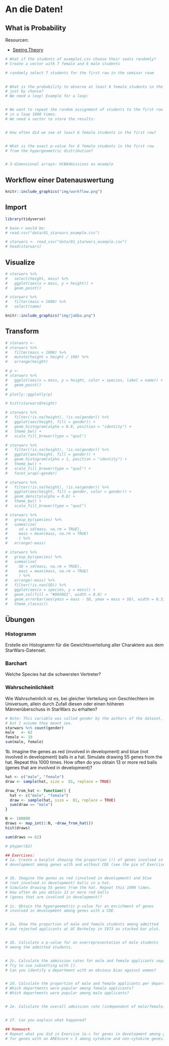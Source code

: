 # An die Daten! {#day2}

## What is Probability



Resourcen:

- [Seeing Theory](https://seeing-theory.brown.edu/)

```r
# What if the students of example1.csv choose their seats randomly?
# Create a vector with 7 female and 6 male students

# randomly select 7 students for the first row in the seminar room
 

# What is the probability to observe at least 6 female students in the first row,
# just by chance?
# We need a loop! Example for a loop:


# We want to repeat the random assignment of students to the first row
# in a loop 1000 times.
# We need a vector to store the results:


# How often did we see at least 6 female students in the first row?


# What is the exact p-value for 6 female students in the first row
# from the hypergeometric distribution?


# 3-dimensional arrays: UCBAdmissions as example

```

## Workflow einer Datenauswertung

```r
knitr::include_graphics("img/workflow.png")
```

## Import

```r
library(tidyverse)
```


```r
# base-r would be:
# read.csv("data/01_starwars_example.csv")

# starwars <- read_csv("data/01_starwars_example.csv")
# head(starwars)
```

<!-- Das war einfach, wird aber nicht immer so sein. -->
<!-- Messy Data Example -->

## Visualize

```r
# starwars %>%
#   select(height, mass) %>%
#   ggplot(aes(x = mass, y = height)) +
#   geom_point()
```

```r
# starwars %>%
#   filter(mass > 1000) %>%
#   select(name)
```

```r
knitr::include_graphics("img/jabba.png")
```


## Transform 

<!-- Jabba ist an dieser Stelle ganz klar ein Outlier. Und obwohl wir nicht einfach so Datenpunkte aus unserer Analyse entfernen können, ohne einen triftige Grund zu haben, wollen wir an dieser Stelle mal ein Auge zudrücken, um die anderen Charakter -->
<!-- vernünftig auf einen Graph packen zu können. -->

<!-- Außerdem sind die Massen in $kg$ angegeben, die Größen jedoch in $cm$ und -->
<!-- wir hätten gerne überall SI-Einheiten: -->

```r
# starwars <-
# starwars %>%
#   filter(mass < 1000) %>%
#   mutate(height = height / 100) %>% 
#   arrange(height)
```

```r
# p <- 
# starwars %>%
#   ggplot(aes(x = mass, y = height, color = species, label = name)) +
#   geom_point()
# 
# plotly::ggplotly(p)
```

```r
# hist(starwars$height)
```

```r
# starwars %>% 
#   filter(!is.na(height), !is.na(gender)) %>%
#   ggplot(aes(height, fill = gender)) +
#   geom_histogram(alpha = 0.8, position = "identity") +
#   theme_bw() +
#   scale_fill_brewer(type = "qual")
```

```r
# starwars %>% 
#   filter(!is.na(height), !is.na(gender)) %>%
#   ggplot(aes(height, fill = gender)) +
#   geom_histogram(alpha = 1, position = "identity") +
#   theme_bw() +
#   scale_fill_brewer(type = "qual") +
#   facet_wrap(~gender)
```


```r
# starwars %>% 
#   filter(!is.na(height), !is.na(gender)) %>%
#   ggplot(aes(height, fill = gender, color = gender)) +
#   geom_density(alpha = 0.8) +
#   theme_bw() +
#   scale_fill_brewer(type = "qual")
```

```r
# starwars %>% 
#   group_by(species) %>% 
#   summarise(
#     sd = sd(mass, na.rm = TRUE),
#     mass = mean(mass, na.rm = TRUE)
#     ) %>% 
#   arrange(-mass)
```

```r
# starwars %>% 
#   group_by(species) %>% 
#   summarise(
#     SD = sd(mass, na.rm = TRUE),
#     mass = mean(mass, na.rm = TRUE)
#     ) %>% 
#   arrange(-mass) %>%
#   filter(!is.nan(SD)) %>% 
#   ggplot(aes(x = species, y = mass)) +
#   geom_col(fill = "#0038D1", width = 0.8) +
#   geom_errorbar(aes(ymin = mass - SD, ymax = mass + SD), width = 0.3, size = 1.2) +
#   theme_classic()
```


## Übungen

### Histogramm

Erstelle ein Histogramm für die Gewichtsverteilung aller Charaktere aus
dem StarWars-Datenset.

### Barchart

Welche Species hat die schwersten Vertreter?

### Wahrscheinlichkeit

Wie Wahrscheinlich ist es, bei gleicher Verteilung von Geschlechtern im Universum,
allein durch Zufall diesen oder einen höheren Männerüberschuss in StarWars zu erhalten?

```r
# Note: This variable was called gender by the authors of the dataset,
# but I assume they meant sex.
starwars %>% count(gender)
male   <- 62
female <- 19
sum(male, female)
```

1b. Imagine the genes as red (involved in development) and blue 
(not involved in development) balls in a hat.
Simulate drawing 55 genes from the hat. Repeat this 1000 times. 
How often do you obtain 13 or more red balls 
(genes that are involved in development)?

```r
hat <- c("male", "female")
draw <- sample(hat, size =  81, replace = TRUE)

draw_from_hat <- function() {
  hat <- c("male", "female")
  draw <- sample(hat, size =  81, replace = TRUE)
  sum(draw == "male")
}

N <- 100000
draws <- map_int(1:N, ~draw_from_hat())
hist(draws)

sum(draws >= 62)

# phyper(62)
```



```r
## Exercises:
# 1a. Create a barplot showing the proportion (!) of genes involved in
# development among genes with and without CDE (see the pie of Exercise 1a of day 1).


# 1b. Imagine the genes as red (involved in development) and blue 
# (not involved in development) balls in a hat. 
# Simulate drawing 55 genes from the hat. Repeat this 1000 times. 
# How often do you obtain 13 or more red balls 
# (genes that are involved in development)?

# 1c. Obtain the hypergeometric p-value for an enrichment of genes 
# involved in development among genes with a CDE.


# 2a. Show the proportion of male and female students among admitted
# and rejected applicants at UC Berkeley in 1973 as stacked bar plot.


# 2b. Calculate a p-value for an overrepresentation of male students
# among the admitted students.


# 2c. Calculate the admission rates for male and female applicants separately for each department. 
# Try to use subsetting with [].
# Can you identify a department with an obvious bias against women? 


# 2d. Calculate the proportion of male and female applicants per department. 
# Which departments were popular among female applicants?
# Which departments were popular among male applicants?


# 2e. Calculate the overall admission rate (independent of male/female) for each department.


# 2f. Can you explain what happened?

## Homework
# Repeat what you did in Exercise 1a-c for genes in development among genes with and without CDE
# for genes with an AREScore > 5 among cytokine and non-cytokine genes.
```

